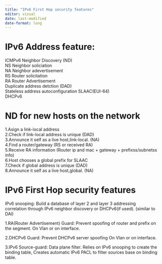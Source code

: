 ```yaml
---
title: "IPv6 First Hop security features"
editor: visual
date: last-modified
date-format: long
---
```


# IPv6 Address feature:

ICMPv6 Neighbor Discovery (ND)\
NS Neighbor soliciation\
NA Neighbor adevertisement\
RS Router solicitation\
RA Router Advertisement\
Duplicate address detction (DAD)\
Stateless address autoconfiguration SLAAC(EUI-64)\
DHCPv6

# ND for new hosts on the network

1.Asign a link-local address\
2.Check if link-local address is unique (DAD)\
3.Announce it self as a live host,link-local. (NA)\
4.Find a router/gateway (RS or received RA)\
5.Receive RA information (Router ip and mac + gateway + prefixss/subnetss info)\
6.Host chooses a global prefix for SLAAC\
7.Check if global address is unique (DAD)\
8.Announce it self as a live host,global. (NA)

# IPv6 First Hop security features

IPv6 snooping: Build a database of layer 2 and layer 3 addressing correlation through IPv6 neighbor discovery or DHCPv6(if used). (similar to DAI)

1.RA(Router Advertisement) Guard: Prevent spoofing of router and prefix on the segment. On Vlan or on interface.

2.DHCPv6 Guard: Prevent DHCPv6 server spoofing On Vlan or on interface.

3.IPv6 Source-guard: Data plane filter. Relies on IPv6 snooping to create the binding table, Creates automatic IPv6 PACL to filter sources base on binding table.
